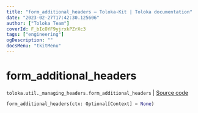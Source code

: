 ```yaml
---
title: "form_additional_headers — Toloka-Kit | Toloka documentation"
date: "2023-02-27T17:42:30.125606"
author: ["Toloka Team"]
coverId: F_bIcOYF9yjrxkPZrXc3
tags: ["engineering"]
ogDescription: ""
docsMenu: "tkitMenu"
---
```


# form_additional_headers
`toloka.util._managing_headers.form_additional_headers` | [Source code](https://github.com/Toloka/toloka-kit/blob/v1.1.4/src/util/_managing_headers.py#L83)

```python
form_additional_headers(ctx: Optional[Context] = None)
```